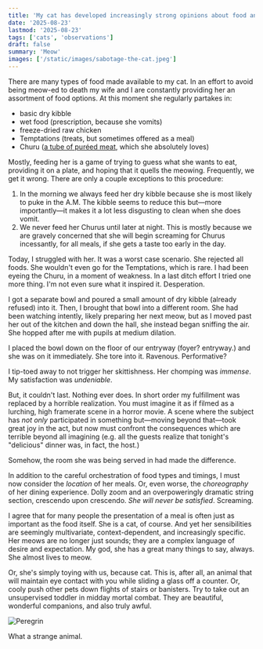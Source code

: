 ```yaml
---
title: 'My cat has developed increasingly strong opinions about food and will not shut up about them'
date: '2025-08-23'
lastmod: '2025-08-23'
tags: ['cats', 'observations']
draft: false
summary: 'Meow'
images: ['/static/images/sabotage-the-cat.jpeg']
---
```


There are many types of food made available to my cat. In an effort to avoid being meow-ed to death my wife and I
are constantly providing her an assortment of food options. At this moment she regularly partakes in:

- basic dry kibble
- wet food (prescription, because she vomits)
- freeze-dried raw chicken
- Temptations (treats, but sometimes offered as a meal)
- Churu ([a tube of puréed meat](https://inabafoods.com/cats/churu/), which she absolutely loves)

Mostly, feeding her is a game of trying to guess what she wants to eat, providing it on a plate, and hoping that
it quells the meowing. Frequently, we get it wrong. There are only a couple exceptions to this procedure:

1. In the morning we always feed her dry kibble because she is most likely to puke in the A.M. The kibble seems to
reduce this but&mdash;more importantly&mdash;it makes it a lot less disgusting to clean when she does vomit.
2. We never feed her Churus until later at night. This is mostly because we are gravely concerned that she will
begin screaming for Churus incessantly, for all meals, if she gets a taste too early in the day.

Today, I struggled with her. It was a worst case scenario. She rejected all foods. She wouldn't even go for the
Temptations, which is rare. I had been eyeing the Churu, in a moment of weakness. In a last ditch effort
I tried one more thing. I'm not even sure what it inspired it. Desperation.

I got a separate bowl and poured a small amount of dry kibble (already refused) into it. Then, I brought that
bowl into a different room. She had been watching intently, likely preparing her next meow, but as I moved past her
out of the kitchen and down the hall, she instead began sniffing the air. She hopped after me with pupils at medium
dilation.

I placed the bowl down on the floor of our entryway (foyer? entryway.) and she was on it immediately. She tore into
it. Ravenous. Performative?

I tip-toed away to not trigger her skittishness. Her chomping was _immense_. My satisfaction was _undeniable_.

But, it couldn't last. Nothing ever does. In short order my fulfillment was replaced by a horrible realization. 
You must imagine it as if filmed as a lurching, high framerate scene in a horror movie. A scene where the subject has
_not only_ participated in something but&mdash;moving beyond that&mdash;took great joy in the act, but now 
must confront the consequences which are terrible beyond all imagining (e.g. all the guests realize that tonight's 
"delicious" dinner was, in fact, the host.)

Somehow, the room she was being served in had made the difference. 

In addition to the careful orchestration of food types and timings, I must now consider the 
_location_ of her meals. Or, even worse, the _choreography_ of her dining experience. Dolly zoom and an overpoweringly
dramatic string section, crescendo upon crescendo. _She will never be satisfied_. Screaming. 

I agree that for many people the presentation of a meal is often just as important as the food itself. 
She is a cat, of course. And yet her sensibilities are seemingly multivariate, context-dependent, and 
increasingly specific. Her meows are no longer just sounds; they are a complex language of desire and expectation. 
My god, she has a great many things to say, always. She almost lives to meow.

Or, she's simply toying with us, because cat. This is, after all, an animal that will maintain eye contact with you while 
sliding a glass off a counter. Or, cooly push other pets down flights of stairs or banisters. Try to take out an 
unsupervised toddler in midday mortal combat. They are beautiful, wonderful companions, and also truly awful. 

![Peregrin](/static/images/peregrin.webp)

What a strange animal.